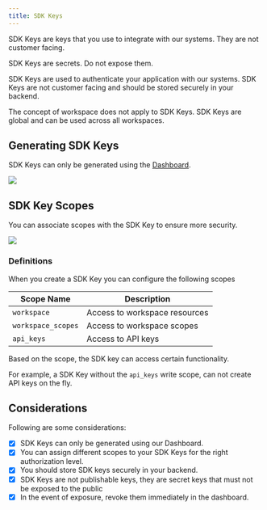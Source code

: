 ```yaml
---
title: SDK Keys
---
```


<Info>
  SDK Keys are keys that you use to integrate with our systems. They are not
  customer facing.
</Info>

<Warning>SDK Keys are secrets. Do not expose them.</Warning>

SDK Keys are used to authenticate your application with our systems. SDK Keys are not customer facing and should be stored securely in your backend.

The concept of workspace does not apply to SDK Keys. SDK Keys are global and can be used across all workspaces.

## Generating SDK Keys

SDK Keys can only be generated using the [Dashboard](https://dashboard.oneloop.ai).

<img src="/images/create_root_key.png" />

## SDK Key Scopes

You can associate scopes with the SDK Key to ensure more security.

<img src="/images/create_root_key_scope.png" />

### Definitions

When you create a SDK Key you can configure the following scopes

| Scope Name         | Description                   |
| ------------------ | ----------------------------- |
| `workspace`        | Access to workspace resources |
| `workspace_scopes` | Access to workspace scopes    |
| `api_keys`         | Access to API keys            |

Based on the scope, the SDK key can access certain functionality.

For example, a SDK Key without the `api_keys` write scope, can not create API keys on the fly.

## Considerations

Following are some considerations:

- [x] SDK Keys can only be generated using our Dashboard.
- [x] You can assign different scopes to your SDK Keys for the right authorization level.
- [x] You should store SDK keys securely in your backend.
- [x] SDK Keys are not publishable keys, they are secret keys that must not be exposed to the public
- [x] In the event of exposure, revoke them immediately in the dashboard.
